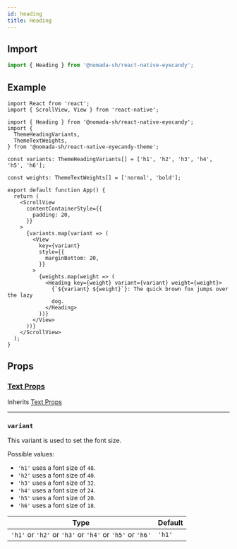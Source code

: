 ```yaml
---
id: heading
title: Heading
---
```


## Import

```jsx
import { Heading } from '@nomada-sh/react-native-eyecandy';
```

## Example

```tsx
import React from 'react';
import { ScrollView, View } from 'react-native';

import { Heading } from '@nomada-sh/react-native-eyecandy';
import {
  ThemeHeadingVariants,
  ThemeTextWeights,
} from '@nomada-sh/react-native-eyecandy-theme';

const variants: ThemeHeadingVariants[] = ['h1', 'h2', 'h3', 'h4', 'h5', 'h6'];

const weights: ThemeTextWeights[] = ['normal', 'bold'];

export default function App() {
  return (
    <ScrollView
      contentContainerStyle={{
        padding: 20,
      }}
    >
      {variants.map(variant => (
        <View
          key={variant}
          style={{
            marginBottom: 20,
          }}
        >
          {weights.map(weight => (
            <Heading key={weight} variant={variant} weight={weight}>
              {`${variant} ${weight}`}: The quick brown fox jumps over the lazy
              dog.
            </Heading>
          ))}
        </View>
      ))}
    </ScrollView>
  );
}
```

## Props

### [Text Props](text#props)

Inherits [Text Props](text#props)

---

### `variant`

This variant is used to set the font size.

Possible values:

- `'h1'` uses a font size of `48`.
- `'h2'` uses a font size of `40`.
- `'h3'` uses a font size of `32`.
- `'h4'` uses a font size of `24`.
- `'h5'` uses a font size of `20`.
- `'h6'` uses a font size of `18`.

| Type                                                     | Default |
| -------------------------------------------------------- | ------- |
| `'h1'` or `'h2'` or `'h3'` or `'h4'` or `'h5'` or `'h6'` | `'h1'`  |
